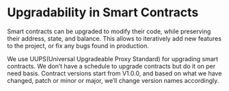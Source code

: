 # Upgradability in Smart Contracts

Smart contracts can be upgraded to modify their code, while preserving their address, state, and balance. This allows to iteratively add new features to the project, or fix any bugs found in production.

We use UUPS(Universal Upgradeable Proxy Standard) for upgrading smart contracts.
We don’t have a schedule to upgrade contracts but do it on per need basis. Contract versions start from V1.0.0, and based on what we have changed, patch or minor or major, we’ll change version names accordingly.
